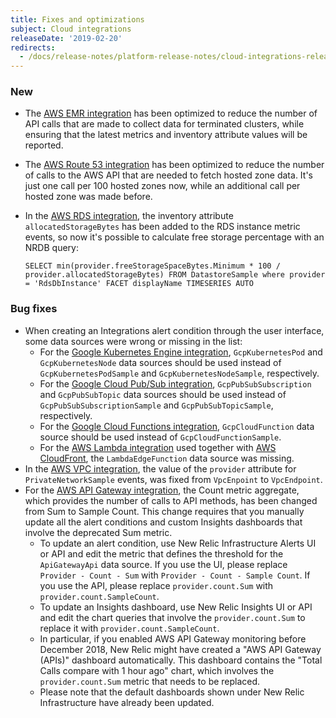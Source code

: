 ```yaml
---
title: Fixes and optimizations
subject: Cloud integrations
releaseDate: '2019-02-20'
redirects:
  - /docs/release-notes/platform-release-notes/cloud-integrations-release-notes/2019-02-20-integrations-fixes-optimizations
---
```


### New

* The [AWS EMR integration](https://docs.newrelic.com/docs/integrations/amazon-integrations/aws-integrations-list/aws-emr-monitoring-integration) has been optimized to reduce the number of API calls that are made to collect data for terminated clusters, while ensuring that the latest metrics and inventory attribute values will be reported.
* The [AWS Route 53 integration](https://docs.newrelic.com/docs/integrations/amazon-integrations/aws-integrations-list/aws-route-53-monitoring-integration) has been optimized to reduce the number of calls to the AWS API that are needed to fetch hosted zone data. It's just one call per 100 hosted zones now, while an additional call per hosted zone was made before.
* In the [AWS RDS integration](https://docs.newrelic.com/docs/integrations/amazon-integrations/aws-integrations-list/aws-rds-monitoring-integration), the inventory attribute `allocatedStorageBytes` has been added to the RDS instance metric events, so now it's possible to calculate free storage percentage with an NRDB query:

  ```
  SELECT min(provider.freeStorageSpaceBytes.Minimum * 100 / provider.allocatedStorageBytes) FROM DatastoreSample where provider = 'RdsDbInstance' FACET displayName TIMESERIES AUTO
  ```

### Bug fixes

* When creating an Integrations alert condition through the user interface, some data sources were wrong or missing in the list:
  * For the [Google Kubernetes Engine integration](https://docs.newrelic.com/docs/integrations/google-cloud-platform-integrations/gcp-integrations-list/google-kubernetes-engine-monitoring-integration), `GcpKubernetesPod` and `GcpKubernetesNode` data sources should be used instead of `GcpKubernetesPodSample` and `GcpKubernetesNodeSample`, respectively.
  * For the [Google Cloud Pub/Sub integration](https://docs.newrelic.com/https://docs.newrelic.com/docs/integrations/google-cloud-platform-integrations/gcp-integrations-list/google-cloud-pubsub-monitoring-integration), `GcpPubSubSubscription` and `GcpPubSubTopic` data sources should be used instead of `GcpPubSubSubscriptionSample` and `GcpPubSubTopicSample`, respectively.
  * For the [Google Cloud Functions integration](https://docs.newrelic.com/docs/integrations/google-cloud-platform-integrations/gcp-integrations-list/google-cloud-functions-monitoring-integration), `GcpCloudFunction` data source should be used instead of `GcpCloudFunctionSample`.
  * For the [AWS Lambda integration](https://docs.newrelic.com/docs/integrations/amazon-integrations/aws-integrations-list/aws-lambda-monitoring-integration) used together with [AWS CloudFront](https://docs.newrelic.com/docs/integrations/amazon-integrations/aws-integrations-list/aws-cloudfront-monitoring-integration), the `LambdaEdgeFunction` data source was missing.
* In the [AWS VPC integration](https://docs.newrelic.com/docs/integrations/amazon-integrations/aws-integrations-list/aws-vpc-monitoring-integration), the value of the `provider` attribute for `PrivateNetworkSample` events, was fixed from `VpcEnpoint` to `VpcEndpoint`.
* For the [AWS API Gateway integration](https://docs.newrelic.com/docs/integrations/amazon-integrations/aws-integrations-list/aws-api-gateway-monitoring-integration), the Count metric aggregate, which provides the number of calls to API methods, has been changed from Sum to Sample Count. This change requires that you manually update all the alert conditions and custom Insights dashboards that involve the deprecated Sum metric.
  * To update an alert condition, use New Relic Infrastructure Alerts UI or API and edit the metric that defines the threshold for the `ApiGatewayApi` data source. If you use the UI, please replace `Provider - Count - Sum` with `Provider - Count - Sample Count`. If you use the API, please replace `provider.count.Sum` with `provider.count.SampleCount`.
  * To update an Insights dashboard, use New Relic Insights UI or API and edit the chart queries that involve the `provider.count.Sum` to replace it with `provider.count.SampleCount`.
  * In particular, if you enabled AWS API Gateway monitoring before December 2018, New Relic might have created a "AWS API Gateway (APIs)" dashboard automatically. This dashboard contains the "Total Calls compare with 1 hour ago" chart, which involves the `provider.count.Sum` metric that needs to be replaced.
  * Please note that the default dashboards shown under New Relic Infrastructure have already been updated.
